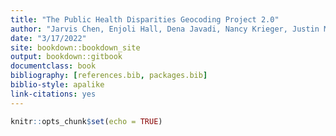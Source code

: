 ```yaml
---
title: "The Public Health Disparities Geocoding Project 2.0"
author: "Jarvis Chen, Enjoli Hall, Dena Javadi, Nancy Krieger, Justin Morgan, Christian Testa (alphabetic order by last name)"
date: "3/17/2022"
site: bookdown::bookdown_site
output: bookdown::gitbook
documentclass: book
bibliography: [references.bib, packages.bib]
biblio-style: apalike
link-citations: yes
---
```


```r
knitr::opts_chunk$set(echo = TRUE)
```

